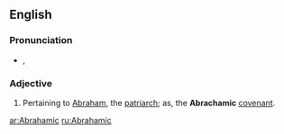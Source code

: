 ==English==

===Pronunciation===
* {{a|UK}} {{IPA|/eɪ.bɹəˈhæm.ɪk/}}, {{SAMPA|/eI.br@"h{m.Ik/}}

===Adjective===
{{en-adj|-}}

# Pertaining to [[Abraham]], the [[patriarch]]; as, the '''Abrachamic''' [[covenant]].

[[ar:Abrahamic]]
[[ru:Abrahamic]]